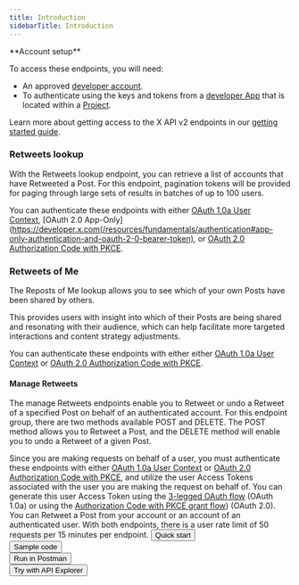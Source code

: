 ---
title: Introduction
sidebarTitle: Introduction
---


<Note>
**Account setup**

To access these endpoints, you will need:

* An approved [developer account](https://developer.x.com/en/portal/petition/essential/basic-info).
* To authenticate using the keys and tokens from a [developer App](/resources/fundamentals/developer-apps) that is located within a [Project](/resources/fundamentals/projects). 

Learn more about getting access to the X API v2 endpoints in our [getting started guide](/x-api/getting-started/getting-access).
</Note>
### Retweets lookup

With the Retweets lookup endpoint, you can retrieve a list of accounts that have Retweeted a Post. For this endpoint, pagination tokens will be provided for paging through large sets of results in batches of up to 100 users. 

You can authenticate these endpoints with either [OAuth 1.0a User Context](/resources/fundamentals/authentication), [OAuth 2.0 App-Only](https://developer.x.com(/resources/fundamentals/authentication#app-only-authentication-and-oauth-2-0-bearer-token), or [OAuth 2.0 Authorization Code with PKCE](/resources/fundamentals/authentication#oauth-2-0-authorization-code-flow-with-pkce-3). 

### Retweets of Me

The Reposts of Me lookup allows you to see which of your own Posts have been shared by others.

This provides users with insight into which of their Posts are being shared and resonating with their audience, which can help facilitate more targeted interactions and content strategy adjustments.

You can authenticate these endpoints with either either [OAuth 1.0a User Context](/resources/fundamentals/authentication) or [OAuth 2.0 Authorization Code with PKCE](/resources/fundamentals/authentication#oauth-2-0-authorization-code-flow-with-pkce-2).

#### Manage Retweets

The manage Retweets endpoints enable you to Retweet or undo a Retweet of a specified Post on behalf of an authenticated account. For this endpoint group, there are two methods available POST and DELETE. The POST method allows you to Retweet a Post, and the DELETE method will enable you to undo a Retweet of a given Post.

Since you are making requests on behalf of a user, you must authenticate these endpoints with either [OAuth 1.0a User Context](/resources/fundamentals/authentication) or [OAuth 2.0 Authorization Code with PKCE](resources/fundamentals/authentication#oauth-2-0-authorization-code-flow-with-pkce-2), and utilize the user Access Tokens associated with the user you are making the request on behalf of. You can generate this user Access Token using the [3-legged OAuth flow](/resources/fundamentals/authentication#obtaining-access-tokens-using-3-legged-oauth-flow) (OAuth 1.0a) or using the [Authorization Code with PKCE grant flow](/resources/fundamentals/authentication#how-to-connect-to-endpoints-using-oauth-2-0-authorization-code-flow-with-pkce)) (OAuth 2.0). You can Retweet a Post from your account or an account of an authenticated user. With both endpoints, there is a user rate limit of 50 requests per 15 minutes per endpoint.
<Button href="/x-api/posts/manage-tweets/quickstart">
  Quick start
</Button>
<br/>
<Button href="https://github.com/xdevplatform/Twitter-API-v2-sample-code">
  Sample code
</Button>
<br/>
<Button href="https://t.co/twitter-api-postman">
  Run in Postman
</Button>
<br/>
<Button href="https://developer.x.com/apitools/api?endpoint=%2F2%2Fusers%2F%7Bid%7D%2Fretweets&method=post">
  Try with API Explorer
</Button>
